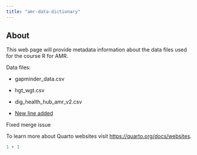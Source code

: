 ```yaml
---
title: "amr-data-dictionary"
---
```


## About

This web page will provide metadata information about the data files used for the course R for AMR.

Data files:

-   gapminder_data.csv

-   hgt_wgt.csv

-   dig_health_hub_amr_v2.csv

-   [New line added]{.underline}


Fixed merge issue


To learn more about Quarto websites visit <https://quarto.org/docs/websites>.

```r
1 + 1
```
